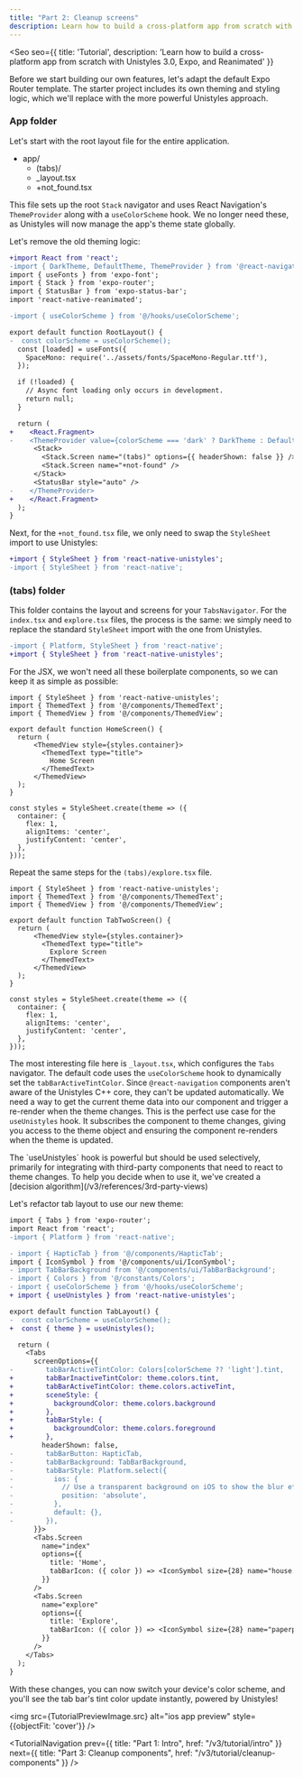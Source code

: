 ```yaml
---
title: "Part 2: Cleanup screens"
description: Learn how to build a cross-platform app from scratch with Unistyles 3.0, Expo, and Reanimated
---
```



<Seo
    seo={{
        title: 'Tutorial',
        description: 'Learn how to build a cross-platform app from scratch with Unistyles 3.0, Expo, and Reanimated'
    }}
>

Before we start building our own features, let's adapt the default Expo Router template.
The starter project includes its own theming and styling logic, which we'll replace with the more powerful Unistyles approach.

### App folder

Let's start with the root layout file for the entire application.

<FileTree>

- app/
  - (tabs)/
  - _layout.tsx
  - +not_found.tsx
</FileTree>

This file sets up the root `Stack` navigator and uses React Navigation's `ThemeProvider` along with a `useColorScheme` hook.
We no longer need these, as Unistyles will now manage the app's theme state globally.

Let's remove the old theming logic:

```diff title="app/_layout.tsx" lang="tsx"
+import React from 'react';
-import { DarkTheme, DefaultTheme, ThemeProvider } from '@react-navigation/native';
import { useFonts } from 'expo-font';
import { Stack } from 'expo-router';
import { StatusBar } from 'expo-status-bar';
import 'react-native-reanimated';

-import { useColorScheme } from '@/hooks/useColorScheme';

export default function RootLayout() {
-  const colorScheme = useColorScheme();
  const [loaded] = useFonts({
    SpaceMono: require('../assets/fonts/SpaceMono-Regular.ttf'),
  });

  if (!loaded) {
    // Async font loading only occurs in development.
    return null;
  }

  return (
+    <React.Fragment>
-    <ThemeProvider value={colorScheme === 'dark' ? DarkTheme : DefaultTheme}>
      <Stack>
        <Stack.Screen name="(tabs)" options={{ headerShown: false }} />
        <Stack.Screen name="+not-found" />
      </Stack>
      <StatusBar style="auto" />
-    </ThemeProvider>
+    </React.Fragment>
  );
}
```

Next, for the `+not_found.tsx` file, we only need to swap the `StyleSheet` import to use Unistyles:

```diff title="app/+not_found.tsx" lang="tsx"
+import { StyleSheet } from 'react-native-unistyles';
-import { StyleSheet } from 'react-native';
```

### (tabs) folder

This folder contains the layout and screens for your `TabsNavigator`.
For the `index.tsx` and `explore.tsx` files, the process is the same: we simply need to replace the standard `StyleSheet` import with the one from Unistyles.

```diff title="app/(tabs)/index.tsx" lang="tsx"
-import { Platform, StyleSheet } from 'react-native';
+import { StyleSheet } from 'react-native-unistyles';
```

For the JSX, we won't need all these boilerplate components, so we can keep it as simple as possible:

```tsx title="app/(tabs)/index.tsx"
import { StyleSheet } from 'react-native-unistyles';
import { ThemedText } from '@/components/ThemedText';
import { ThemedView } from '@/components/ThemedView';

export default function HomeScreen() {
  return (
      <ThemedView style={styles.container}>
        <ThemedText type="title">
          Home Screen
        </ThemedText>
      </ThemedView>
  );
}

const styles = StyleSheet.create(theme => ({
  container: {
    flex: 1,
    alignItems: 'center',
    justifyContent: 'center',
  },
}));
```

Repeat the same steps for the `(tabs)/explore.tsx` file.

```tsx title="app/(tabs)/explore.tsx"
import { StyleSheet } from 'react-native-unistyles';
import { ThemedText } from '@/components/ThemedText';
import { ThemedView } from '@/components/ThemedView';

export default function TabTwoScreen() {
  return (
      <ThemedView style={styles.container}>
        <ThemedText type="title">
          Explore Screen
        </ThemedText>
      </ThemedView>
  );
}

const styles = StyleSheet.create(theme => ({
  container: {
    flex: 1,
    alignItems: 'center',
    justifyContent: 'center',
  },
}));
```

The most interesting file here is `_layout.tsx`, which configures the `Tabs` navigator. The default code uses the `useColorScheme` hook to dynamically set the `tabBarActiveTintColor`.
Since `@react-navigation` components aren't aware of the Unistyles C++ core, they can't be updated automatically. We need a way to get the current theme data into our component and trigger a re-render when the theme changes.
This is the perfect use case for the `useUnistyles` hook. It subscribes the component to theme changes, giving you access to the theme object and ensuring the component re-renders when the theme is updated.

<Aside>
The `useUnistyles` hook is powerful but should be used selectively, primarily for integrating with third-party components that need to react to theme changes.
To help you decide when to use it, we've created a [decision algorithm](/v3/references/3rd-party-views)
</Aside>

Let's refactor tab layout to use our new theme:

```diff title="app/(tabs)/_layout.tsx" lang="tsx"
import { Tabs } from 'expo-router';
import React from 'react';
-import { Platform } from 'react-native';

- import { HapticTab } from '@/components/HapticTab';
import { IconSymbol } from '@/components/ui/IconSymbol';
- import TabBarBackground from '@/components/ui/TabBarBackground';
- import { Colors } from '@/constants/Colors';
- import { useColorScheme } from '@/hooks/useColorScheme';
+ import { useUnistyles } from 'react-native-unistyles';

export default function TabLayout() {
-  const colorScheme = useColorScheme();
+  const { theme } = useUnistyles();

  return (
    <Tabs
      screenOptions={{
-        tabBarActiveTintColor: Colors[colorScheme ?? 'light'].tint,
+        tabBarInactiveTintColor: theme.colors.tint,
+        tabBarActiveTintColor: theme.colors.activeTint,
+        sceneStyle: {
+          backgroundColor: theme.colors.background
+        },
+        tabBarStyle: {
+          backgroundColor: theme.colors.foreground
+        },
        headerShown: false,
-        tabBarButton: HapticTab,
-        tabBarBackground: TabBarBackground,
-        tabBarStyle: Platform.select({
-          ios: {
-            // Use a transparent background on iOS to show the blur effect
-            position: 'absolute',
-          },
-          default: {},
-        }),
      }}>
      <Tabs.Screen
        name="index"
        options={{
          title: 'Home',
          tabBarIcon: ({ color }) => <IconSymbol size={28} name="house.fill" color={color} />,
        }}
      />
      <Tabs.Screen
        name="explore"
        options={{
          title: 'Explore',
          tabBarIcon: ({ color }) => <IconSymbol size={28} name="paperplane.fill" color={color} />,
        }}
      />
    </Tabs>
  );
}
```

With these changes, you can now switch your device's color scheme, and you'll see the tab bar's tint color update instantly, powered by Unistyles!

<img src={TutorialPreviewImage.src} alt="ios app preview" style={{objectFit: 'cover'}} />


<TutorialNavigation
    prev={{
        title: "Part 1: Intro",
        href: "/v3/tutorial/intro"
    }}
    next={{
        title: "Part 3: Cleanup components",
        href: "/v3/tutorial/cleanup-components"
    }}
/>

</Seo>
